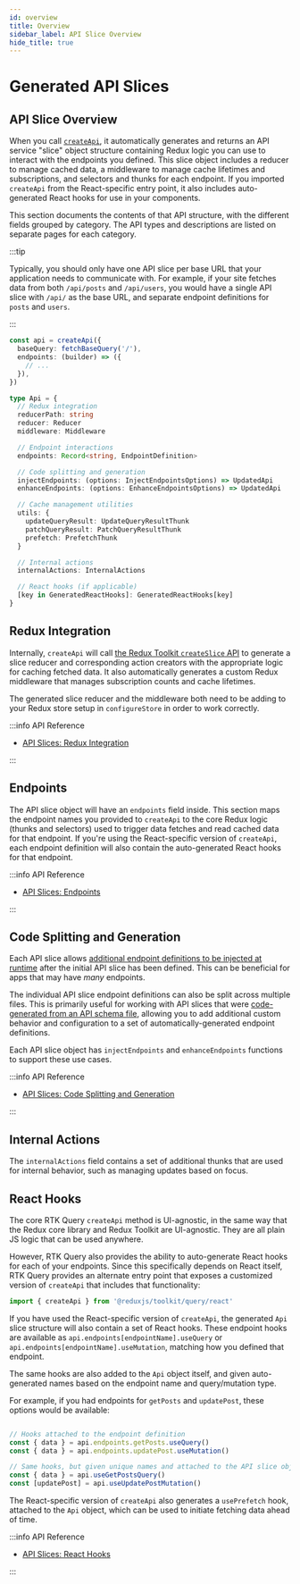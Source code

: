 ```yaml
---
id: overview
title: Overview
sidebar_label: API Slice Overview
hide_title: true
---
```


# Generated API Slices

## API Slice Overview

When you call [`createApi`](../createApi.mdx), it automatically generates and returns an API service "slice" object structure containing Redux logic you can use to interact with the endpoints you defined. This slice object includes a reducer to manage cached data, a middleware to manage cache lifetimes and subscriptions, and selectors and thunks for each endpoint. If you imported `createApi` from the React-specific entry point, it also includes auto-generated React hooks for use in your components.

This section documents the contents of that API structure, with the different fields grouped by category. The API types and descriptions are listed on separate pages for each category.

:::tip

Typically, you should only have one API slice per base URL that your application needs to communicate with. For example, if your site fetches data from both `/api/posts` and `/api/users`, you would have a single API slice with `/api/` as the base URL, and separate endpoint definitions for `posts` and `users`.

:::

```ts title="API Slice Contents" no-transpile
const api = createApi({
  baseQuery: fetchBaseQuery('/'),
  endpoints: (builder) => ({
    // ...
  }),
})

type Api = {
  // Redux integration
  reducerPath: string
  reducer: Reducer
  middleware: Middleware

  // Endpoint interactions
  endpoints: Record<string, EndpointDefinition>

  // Code splitting and generation
  injectEndpoints: (options: InjectEndpointsOptions) => UpdatedApi
  enhanceEndpoints: (options: EnhanceEndpointsOptions) => UpdatedApi

  // Cache management utilities
  utils: {
    updateQueryResult: UpdateQueryResultThunk
    patchQueryResult: PatchQueryResultThunk
    prefetch: PrefetchThunk
  }

  // Internal actions
  internalActions: InternalActions

  // React hooks (if applicable)
  [key in GeneratedReactHooks]: GeneratedReactHooks[key]
}
```

## Redux Integration

Internally, `createApi` will call [the Redux Toolkit `createSlice` API](https://redux-toolkit.js.org/api/createSlice) to generate a slice reducer and corresponding action creators with the appropriate logic for caching fetched data. It also automatically generates a custom Redux middleware that manages subscription counts and cache lifetimes.

The generated slice reducer and the middleware both need to be adding to your Redux store setup in `configureStore` in order to work correctly.

:::info API Reference

- [API Slices: Redux Integration](./redux-integration.mdx)

:::

## Endpoints

The API slice object will have an `endpoints` field inside. This section maps the endpoint names you provided to `createApi` to the core Redux logic (thunks and selectors) used to trigger data fetches and read cached data for that endpoint. If you're using the React-specific version of `createApi`, each endpoint definition will also contain the auto-generated React hooks for that endpoint.

:::info API Reference

- [API Slices: Endpoints](./endpoints.mdx)

:::

## Code Splitting and Generation

Each API slice allows [additional endpoint definitions to be injected at runtime](../../../usage/rtk-query/code-splitting.mdx) after the initial API slice has been defined. This can be beneficial for apps that may have _many_ endpoints.

The individual API slice endpoint definitions can also be split across multiple files. This is primarily useful for working with API slices that were [code-generated from an API schema file](../../../usage/rtk-query/code-generation.mdx), allowing you to add additional custom behavior and configuration to a set of automatically-generated endpoint definitions.

Each API slice object has `injectEndpoints` and `enhanceEndpoints` functions to support these use cases.

:::info API Reference

- [API Slices: Code Splitting and Generation](./code-splitting.mdx)

:::

## Internal Actions

The `internalActions` field contains a set of additional thunks that are used for internal behavior, such as managing updates based on focus.

## React Hooks

The core RTK Query `createApi` method is UI-agnostic, in the same way that the Redux core library and Redux Toolkit are UI-agnostic. They are all plain JS logic that can be used anywhere.

However, RTK Query also provides the ability to auto-generate React hooks for each of your endpoints. Since this specifically depends on React itself, RTK Query provides an alternate entry point that exposes a customized version of `createApi` that includes that functionality:

```js
import { createApi } from '@reduxjs/toolkit/query/react'
```

If you have used the React-specific version of `createApi`, the generated `Api` slice structure will also contain a set of React hooks. These endpoint hooks are available as `api.endpoints[endpointName].useQuery` or `api.endpoints[endpointName].useMutation`, matching how you defined that endpoint.

The same hooks are also added to the `Api` object itself, and given auto-generated names based on the endpoint name and query/mutation type.

For example, if you had endpoints for `getPosts` and `updatePost`, these options would be available:

```ts title="Generated React Hook names" no-transpile

// Hooks attached to the endpoint definition
const { data } = api.endpoints.getPosts.useQuery()
const { data } = api.endpoints.updatePost.useMutation()

// Same hooks, but given unique names and attached to the API slice object
const { data } = api.useGetPostsQuery()
const [updatePost] = api.useUpdatePostMutation()
```

The React-specific version of `createApi` also generates a `usePrefetch` hook, attached to the `Api` object, which can be used to initiate fetching data ahead of time.

:::info API Reference

- [API Slices: React Hooks](./hooks.mdx)

:::

